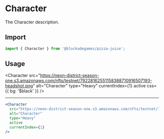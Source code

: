
# Character

The Character description.

## Import

```jsx
import { Character } from '@blockadegames/pizza-juice';
```

## Usage

<Character
  src="https://neon-district-season-one.s3.amazonaws.com/nfts/testnet/79228162551158388710916507193-headshot.png"
  alt="Character"
  type="Heavy"
  currentIndex={1}
  active
  css={{ bg: '$black' }}
/>

---

```jsx
<Character
  src="https://neon-district-season-one.s3.amazonaws.com/nfts/testnet/79228162551158388710916507193-headshot.png"
  alt="Character"
  type="Heavy"
  active
  currentIndex={1}
/>
```
